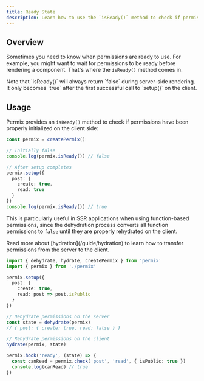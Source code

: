 ```yaml
---
title: Ready State
description: Learn how to use the `isReady()` method to check if permissions are ready to use.
---
```


## Overview

Sometimes you need to know when permissions are ready to use. For example, you might want to wait for permissions to be ready before rendering a component. That's where the `isReady()` method comes in.

<Callout type="warn">
Note that `isReady()` will always return `false` during server-side rendering. It only becomes `true` after the first successful call to `setup()` on the client.
</Callout>


## Usage

Permix provides an `isReady()` method to check if permissions have been properly initialized on the client side:

```ts
const permix = createPermix()

// Initially false
console.log(permix.isReady()) // false

// After setup completes
permix.setup({
  post: {
    create: true,
    read: true
  }
})
console.log(permix.isReady()) // true
```

This is particularly useful in SSR applications when using function-based permissions, since the dehydration process converts all function permissions to `false` until they are properly rehydrated on the client.

<Callout>
Read more about [hydration](/guide/hydration) to learn how to transfer permissions from the server to the client.
</Callout>

```ts
import { dehydrate, hydrate, createPermix } from 'permix'
import { permix } from './permix'

permix.setup({
  post: {
    create: true,
    read: post => post.isPublic
  }
})

// Dehydrate permissions on the server
const state = dehydrate(permix)
// { post: { create: true, read: false } }

// Rehydrate permissions on the client
hydrate(permix, state)

permix.hook('ready', (state) => {
  const canRead = permix.check('post', 'read', { isPublic: true })
  console.log(canRead) // true
})
```
